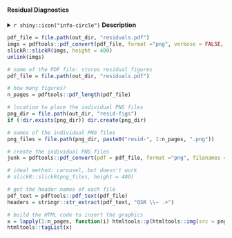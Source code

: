 #### Residual Diagnostics

:::{.helptext}
<details>
<summary>`r shiny::icon("info-circle")` **Description**</summary>
_These figures show quantile standardized residuals (QSR) from the best model, obtained using the ['DHARMa'](https://cran.r-project.org/web/packages/DHARMa/vignettes/DHARMa.html) package (Hartig [2022](https://CRAN.R-project.org/package=DHARMa)), plotted and grouped in a variety of ways._
_QSRs are on the interval [0,1] and represent percentile of the observed value from the predictive distribution -- 'DHARMa' uses simulation to build this predictive distribution and evaluate the empirical cumulative probability density function._
_If the model is adequate for explaining the variability in the data (signal and noise), then these should have a U(0,1) distribution -- this is true regardless of the form of the response distribution._
</details>
:::

```r
pdf_file = file.path(out_dir, "residuals.pdf")
imgs = pdftools::pdf_convert(pdf_file, format ="png", verbose = FALSE, dpi = 100)
slickR::slickR(imgs, height = 400)
unlink(imgs)
```

```r
# name of the PDF file: stores residual figures
pdf_file = file.path(out_dir, "residuals.pdf")

# how many figures?
n_pages = pdftools::pdf_length(pdf_file)

# location to place the individual PNG files
png_dir = file.path(out_dir, "resid-figs")
if (!dir.exists(png_dir)) dir.create(png_dir)

# names of the individual PNG files
png_files = file.path(png_dir, paste0("resid-", 1:n_pages, ".png"))

# create the individual PNG files
junk = pdftools::pdf_convert(pdf = pdf_file, format ="png", filenames = png_files, verbose = FALSE, dpi = 200)

# ideal method: carousel, but doesn't work
# slickR::slickR(png_files, height = 400)

# get the header names of each file
pdf_text = pdftools::pdf_text(pdf_file)
headers = stringr::str_extract(pdf_text, "QSR \\~ .+")

# build the HTML code to insert the graphics
x = lapply(1:n_pages, function(i) htmltools::p(htmltools::img(src = png_files[i], height = "400px"), align = "center"))
htmltools::tagList(x)
```

